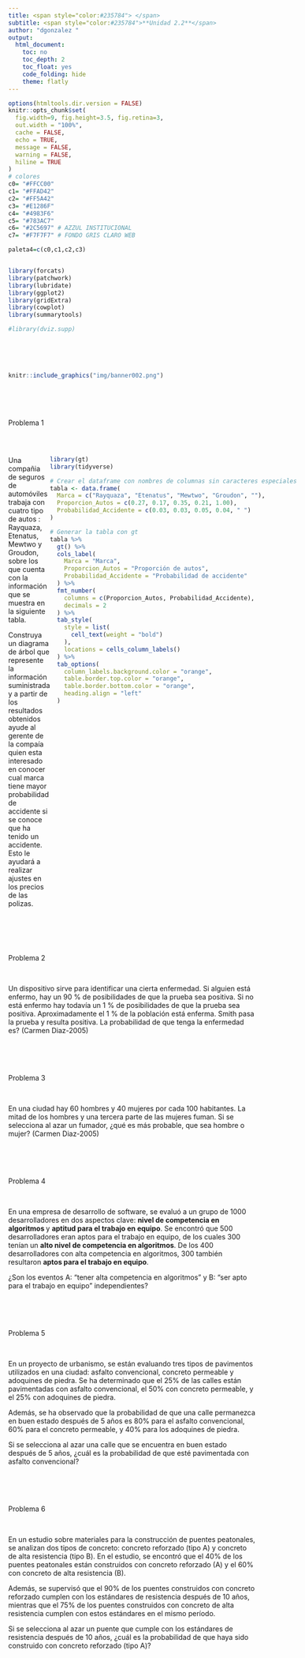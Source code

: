 ```yaml
---
title: <span style="color:#235784"> </span>  
subtitle: <span style="color:#235784">**Unidad 2.2**</span> 
author: "dgonzalez "
output:
  html_document:
    toc: no
    toc_depth: 2
    toc_float: yes
    code_folding: hide
    theme: flatly
---    
```




```r
options(htmltools.dir.version = FALSE)
knitr::opts_chunk$set(
  fig.width=9, fig.height=3.5, fig.retina=3,
  out.width = "100%",
  cache = FALSE,
  echo = TRUE,
  message = FALSE, 
  warning = FALSE,
  hiline = TRUE
)
# colores
c0= "#FFCC00"
c1= "#FFAD42"
c2= "#FF5A42"
c3= "#E1286F"
c4= "#4983F6"
c5= "#783AC7"
c6= "#2C5697" # AZZUL INSTITUCIONAL
c7= "#F7F7F7" # FONDO GRIS CLARO WEB

paleta4=c(c0,c1,c2,c3)


library(forcats)
library(patchwork)
library(lubridate)
library(ggplot2)
library(gridExtra)
library(cowplot)
library(summarytools)

#library(dviz.supp)
```



</br></br></br>

```r
knitr::include_graphics("img/banner002.png")
```
</br></br></br>


<div class="box1 with-label">
<div class="label">Problema 1</div>

</br>

:::: {style="display: flex;"}
::: {}

Una compañia de seguros de automóviles trabaja con cuatro tipo de autos :  Rayquaza, Etenatus, Mewtwo y Groudon, sobre los que cuenta con la información que se muestra en la siguiente tabla.

Construya un diagrama de árbol que represente la información suministrada y a partir de los resultados obtenidos ayude al gerente de la compaía quien esta interesado en conocer cual marca tiene mayor probabilidad de accidente si se conoce que ha tenido un accidente. Esto le ayudará a realizar ajustes en los precios de las polizas.
  
:::
::: {}


```r
library(gt)
library(tidyverse)

# Crear el dataframe con nombres de columnas sin caracteres especiales
tabla <- data.frame(
  Marca = c("Rayquaza", "Etenatus", "Mewtwo", "Groudon", ""),
  Proporcion_Autos = c(0.27, 0.17, 0.35, 0.21, 1.00),
  Probabilidad_Accidente = c(0.03, 0.03, 0.05, 0.04, " ")
)

# Generar la tabla con gt
tabla %>%
  gt() %>%
  cols_label(
    Marca = "Marca",
    Proporcion_Autos = "Proporción de autos",
    Probabilidad_Accidente = "Probabilidad de accidente"
  ) %>%
  fmt_number(
    columns = c(Proporcion_Autos, Probabilidad_Accidente),
    decimals = 2
  ) %>%
  tab_style(
    style = list(
      cell_text(weight = "bold")
    ),
    locations = cells_column_labels()
  ) %>%
  tab_options(
    column_labels.background.color = "orange",
    table.border.top.color = "orange",
    table.border.bottom.color = "orange",
    heading.align = "left"
  )

```


:::
::::


</div>

<br/><br/><br/>

<div class="box1 with-label">
<div class="label">Problema 2</div>

</br>

Un dispositivo sirve para identificar una cierta enfermedad. Si alguien está enfermo, hay un 90 % de posibilidades de que la prueba sea positiva. Si no está enfermo hay todavía un 1 % de posibilidades de que la prueba sea positiva. Aproximadamente el 1 % de la población está enferma. Smith pasa la prueba y resulta positiva. La probabilidad de que tenga la enfermedad es? (Carmen Diaz-2005)

</div>

<br/><br/><br/>


<div class="box1 with-label">
<div class="label">Problema 3</div>

</br>


En una ciudad hay 60 hombres y 40 mujeres por cada 100 habitantes. La mitad de los hombres y una tercera parte de las mujeres fuman. Si se selecciona al azar un fumador, ¿qué es más probable, que sea hombre o mujer? (Carmen Diaz-2005)

</div>

<br/><br/><br/>


<div class="box1 with-label">
<div class="label">Problema 4</div>

</br>


En una empresa de desarrollo de software, se evaluó a un grupo de 1000 desarrolladores en dos aspectos clave: **nivel de competencia en algoritmos ** y **aptitud para el trabajo en equipo**. Se encontró que 500 desarrolladores eran aptos para el trabajo en equipo, de los cuales 300 tenían un **alto nivel de competencia en algoritmos**. De los 400 desarrolladores con alta competencia en algoritmos, 300 también resultaron **aptos para el trabajo en equipo**.

¿Son los eventos A: "tener alta competencia en algoritmos" y B: "ser apto para el trabajo en equipo" independientes?
</div>



<br/><br/><br/>

<div class="box1 with-label">
<div class="label">Problema 5</div>

</br>

En un proyecto de urbanismo, se están evaluando tres tipos de pavimentos utilizados en una ciudad: asfalto convencional, concreto permeable y adoquines de piedra. Se ha determinado que el 25% de las calles están pavimentadas con asfalto convencional, el 50% con concreto permeable, y el 25% con adoquines de piedra.

Además, se ha observado que la probabilidad de que una calle permanezca en buen estado después de 5 años es 80% para el asfalto convencional, 60% para el concreto permeable, y 40% para los adoquines de piedra.

Si se selecciona al azar una calle que se encuentra en buen estado después de 5 años, ¿cuál es la probabilidad de que esté pavimentada con asfalto convencional?
</div>

<br/><br/><br/>

<div class="box1 with-label">
<div class="label">Problema 6</div>

</br>

En un estudio sobre materiales para la construcción de puentes peatonales, se analizan dos tipos de concreto: concreto reforzado (tipo A) y concreto de alta resistencia (tipo B). En el estudio, se encontró que el 40% de los puentes peatonales están construidos con concreto reforzado (A) y el 60% con concreto de alta resistencia (B).

Además, se supervisó que el 90% de los puentes construidos con concreto reforzado cumplen con los estándares de resistencia después de 10 años, mientras que el 75% de los puentes construidos con concreto de alta resistencia cumplen con estos estándares en el mismo período.

Si se selecciona al azar un puente que cumple con los estándares de resistencia después de 10 años, ¿cuál es la probabilidad de que haya sido construido con concreto reforzado (tipo A)?

</div>

<br/><br/><br/>















